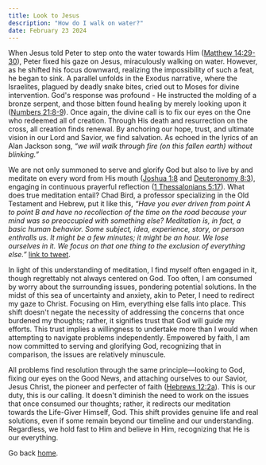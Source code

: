```yaml
---
title: Look to Jesus
description: "How do I walk on water?"
date: February 23 2024
---
```



When Jesus told Peter to step onto the water towards Him ([Matthew 14:29-30](https://www.biblegateway.com/passage/?search=Matthew+14%3A29-30&version=NIV)), Peter fixed his gaze on Jesus, miraculously walking on water. However, as he shifted his focus downward, realizing the impossibility of such a feat, he began to sink. A parallel unfolds in the Exodus narrative, where the Israelites, plagued by deadly snake bites, cried out to Moses for divine intervention. God's response was profound - He instructed the molding of a bronze serpent, and those bitten found healing by merely looking upon it ([Numbers 21:8-9](https://www.biblegateway.com/passage/?search=Numbers%2021%3A8-9&version=NIV)). Once again, the divine call is to fix our eyes on the One who redeemed all of creation. Through His death and resurrection on the cross, all creation finds renewal. By anchoring our hope, trust, and ultimate vision in our Lord and Savior, we find salvation. As echoed in the lyrics of an Alan Jackson song, *“we will walk through fire (on this fallen earth) without blinking.”*

We are not only summoned to serve and glorify God but also to live by and meditate on every word from His mouth ([Joshua 1:8](https://www.biblegateway.com/passage/?search=Joshua+1%3A8&version=NIV) and [Deuteronomy 8:3](https://www.biblegateway.com/passage/?search=Deuteronomy+8%3A3&version=NIV)), engaging in continuous prayerful reflection ([1 Thessalonians 5:17](https://www.biblegateway.com/passage/?search=1+Thessalonians+5%3A17&version=NIV)). What does true meditation entail? Chad Bird, a professor specializing in the Old Testament and Hebrew, put it like this, *“Have you ever driven from point A to point B and have no recollection of the time on the road because your mind was so preoccupied with something else? Meditation is, in fact, a basic human behavior. Some subject, idea, experience, story, or person enthralls us. It might be a few minutes; it might be an hour. We lose ourselves in it. We focus on that one thing to the exclusion of everything else.”* [link to tweet](https://twitter.com/birdchadlouis/status/1669676318118625280).

In light of this understanding of meditation, I find myself often engaged in it, though regrettably not always centered on God. Too often, I am consumed by worry about the surrounding issues, pondering potential solutions. In the midst of this sea of uncertainty and anxiety, akin to Peter, I need to redirect my gaze to Christ. Focusing on Him, everything else falls into place. This shift doesn't negate the necessity of addressing the concerns that once burdened my thoughts; rather, it signifies trust that God will guide my efforts. This trust implies a willingness to undertake more than I would when attempting to navigate problems independently. Empowered by faith, I am now committed to serving and glorifying God, recognizing that in comparison, the issues are relatively minuscule.

All problems find resolution through the same principle—looking to God, fixing our eyes on the Good News, and attaching ourselves to our Savior, Jesus Christ, the pioneer and perfecter of faith ([Hebrews 12:2a](https://www.biblegateway.com/passage/?search=Hebrews+12%3A2a&version=NIV)). This is our duty, this is our calling. It doesn't diminish the need to work on the issues that once consumed our thoughts; rather, it redirects our meditation towards the Life-Giver Himself, God. This shift provides genuine life and real solutions, even if some remain beyond our timeline and our understanding. Regardless, we hold fast to Him and believe in Him, recognizing that He is our everything.

Go back [home](/).
